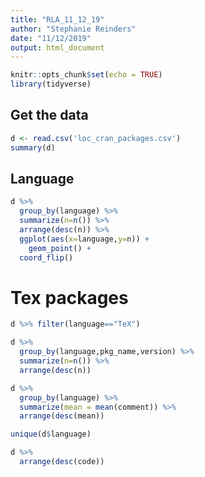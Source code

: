 ```yaml
---
title: "RLA_11_12_19"
author: "Stephanie Reinders"
date: "11/12/2019"
output: html_document
---
```


```r
knitr::opts_chunk$set(echo = TRUE)
library(tidyverse)
```

## Get the data
```r
d <- read.csv('loc_cran_packages.csv')
summary(d)
```

## Language
```r
d %>%
  group_by(language) %>%
  summarize(n=n()) %>%
  arrange(desc(n)) %>%
  ggplot(aes(x=language,y=n)) +
    geom_point() +
  coord_flip()
```

# Tex packages
```r
d %>% filter(language=="TeX")
```

```r
d %>% 
  group_by(language,pkg_name,version) %>%
  summarize(n=n()) %>%
  arrange(desc(n))
```

```r
d %>% 
  group_by(language) %>%
  summarize(mean = mean(comment)) %>%
  arrange(desc(mean))
```

```r
unique(d$language)
```

```r
d %>%
  arrange(desc(code))
```




